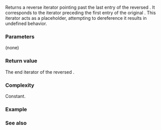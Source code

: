 {{cpp/utility/basic_stacktrace/title|rend|crend}}
{{cpp/utility/basic_stacktrace/navbar}}
{{dcl begin}}
{{dcl | num=1 | since=c++23 |
const_reverse_iterator rend()  const noexcept;
}}
{{dcl | num=2 | since=c++23 |
const_reverse_iterator crend() const noexcept;
}}
{{dcl end}}

Returns a reverse iterator pointing past the last entry of the reversed {{tt|basic_stacktrace}}. It corresponds to the iterator preceding the first entry of the original {{tt|basic_stacktrace}}. This iterator acts as a placeholder, attempting to dereference it results in undefined behavior.

{{image|range-rbegin-rend.svg}}

===Parameters===
(none)

===Return value===
The end iterator of the reversed {{tt|basic_stacktrace}}.

===Complexity===
Constant.

===Example===
{{cpp/utility/basic_stacktrace/begin/example|r}}

===See also===
{{dsc begin}}
{{dsc inc | cpp/utility/basic_stacktrace/dsc rbegin}}
{{dsc end}}

{{langlinks|es|ja|ru|zh}}